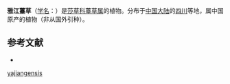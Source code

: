 {{Speciesbox
| name = 雅江薹草
| status = 
| status_system = 
| image =
| genus = Carex
| species = yajiangensis
| authority = Tang et Wang
}}

'''雅江薹草'''（[[学名|学名]]：{{lang|la|''Carex yajiangensis''}}）是[[莎草科|莎草科]][[薹草属|薹草属]]的植物。分布于[[中国大陆|中国大陆]]的[[四川|四川]]等地，属中国原产的植物（非从国外引种）。

== 参考文献 ==
<div class="references-small">
* {{cite web| url =http://www.bioinfo.cn/db05/KmzwSpecies.php?action=view&id=24980| title =雅江薹草| work =《中国高等植物数据库全库》| publisher =中国科学院微生物研究所| author =昆明植物研究所| accessdate =2009-02-25| archive-date =2018-06-28| archive-url =https://web.archive.org/web/20180628204035/http://www.bioinfo.cn/db05/KmzwSpecies.php?action=view| dead-url =yes}}
</div>
{{Taxonbar|from=Q2938701}}

{{DEFAULTSORT:Carex yajiangensis}}
[[Category:薹草属|yajiangensis]]


{{Carex-stub}}